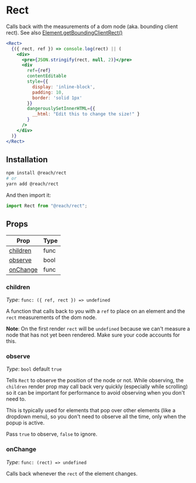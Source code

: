 # Rect

Calls back with the measurements of a dom node (aka. bounding client rect). See also [Element.getBoundingClientRect()](https://developer.mozilla.org/en-US/docs/Web/API/Element/getBoundingClientRect)

```.jsx
<Rect>
  {({ rect, ref }) => console.log(rect) || (
    <div>
      <pre>{JSON.stringify(rect, null, 2)}</pre>
      <div
        ref={ref}
        contentEditable
        style={{
          display: 'inline-block',
          padding: 10,
          border: 'solid 1px'
        }}
        dangerouslySetInnerHTML={{
          __html: "Edit this to change the size!" }
        }
      />
    </div>
  )}
</Rect>
```

## Installation

```bash
npm install @reach/rect
# or
yarn add @reach/rect
```

And then import it:

```js
import Rect from "@reach/rect";
```

## Props

| Prop                   | Type   |
| -----------------------| ------ |
| [children](#children)  | func   |
| [observe](#observe)    | bool   |
| [onChange](#onchange)  | func   |

### children

*Type*: `func: ({ ref, rect }) => undefined`

A function that calls back to you with a `ref` to place on an element and the `rect` measurements of the dom node.


**Note**: On the first render `rect` will be `undefined` because we can't measure a node that has not yet been rendered. Make sure your code accounts for this.

### observe

*Type*: `bool` default `true`

Tells `Rect` to observe the position of the node or not. While observing, the `children` render prop may call back very quickly (especially while scrolling) so it can be important for performance to avoid observing when you don't need to.

This is typically used for elements that pop over other elements (like a dropdown menu), so you don't need to observe all the time, only when the popup is active.

Pass `true` to observe, `false` to ignore.


### onChange

*Type*: `func: (rect) => undefined`

Calls back whenever the `rect` of the element changes.

